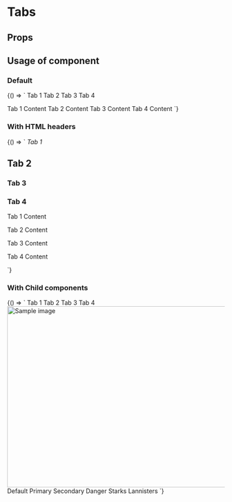 
# Tabs
<Meta
  title='Tabs'
  component='fw-tabs'
   />

## Props

<Props of="fw-tabs"/>

## Usage of component

### Default
<Preview>
<Story name='Default'>{() => `
<fw-tabs>
  <fw-tab slot="tab" panel="one">Tab 1</fw-tab>
  <fw-tab slot="tab" panel="two">Tab 2</fw-tab>
  <fw-tab slot="tab" panel="three" disabled>Tab 3</fw-tab>
  <fw-tab slot="tab" panel="four">Tab 4</fw-tab>

  <fw-panel name="one">Tab 1 Content</fw-panel>
  <fw-panel name="two">Tab 2 Content</fw-panel>
  <fw-panel name="three">Tab 3 Content</fw-panel>
  <fw-panel name="four">Tab 4 Content</fw-panel>
</fw-tabs>
`}</Story>
</Preview>

### With HTML headers
<Preview>
<Story name='With HTML Headers'>{() => `
<fw-tabs>
  <fw-tab slot="tab" panel="one"><i>Tab 1</i></fw-tab>
  <fw-tab slot="tab" panel="two"><h2>Tab 2</h2></fw-tab>
  <fw-tab slot="tab" panel="three" disabled><h3>Tab 3</h3></fw-tab>
  <fw-tab slot="tab" panel="four"><h3>Tab 4</h3></fw-tab>
  
  <fw-panel name="one">
    <section><p>Tab 1 Content</p></section>
  </fw-panel>
  <fw-panel name="two">
    <p>Tab 2 Content</p>
  </fw-panel>
  <fw-panel name="three">
      <p>Tab 3 Content</p>
  </fw-panel>
  <fw-panel name="four">
    <p>Tab 4 Content</p>
  </fw-panel>
</fw-tabs>
`}</Story>
</Preview>


### With Child components
<Preview>
<Story name='With Child Components'>{() => `
<fw-tabs active-tab-index="1">
  <fw-tab slot="tab" panel="one">Tab 1</fw-tab>
  <fw-tab slot="tab" panel="two">Tab 2</fw-tab>
  <fw-tab slot="tab" panel="three" disabled>Tab 3</fw-tab>
  <fw-tab slot="tab" panel="four">Tab 4</fw-tab>
  
  <fw-panel name="one">
    <section>
      <img src="https://firebasestorage.googleapis.com/v0/b/blog-88819.appspot.com/o/mostafa-meraji-hgw6HUHlKMk-unsplash.jpg?alt=media&token=4ed2f24a-43ea-4a04-adc7-c7c5d971df71" alt="Sample image" height="420" width="720">
    </section>
  </fw-panel>
  <fw-panel name="two">
    <fw-button expand>Default</fw-button>
    <fw-button color="primary" expand>Primary</fw-button>
    <fw-button color="secondary" expand>Secondary</fw-button>
    <fw-button color="danger" expand>Danger</fw-button>
  </fw-panel>
  <fw-panel name="three">
    <fw-input label="Email" placeholder="Please type in your Email" type="email"> </fw-input>
    <fw-input label="Email" placeholder="Please type in your Email" type="email"> </fw-input>
    <fw-input label="Password" placeholder="Please type in your Password" type="password"> </fw-input>
  </fw-panel>
  <fw-panel name="four">
    <fw-select label="Select the house" required="true" value="1">
      <fw-select-option value="1">Starks</fw-select-option>
      <fw-select-option value="2">Lannisters</fw-select-option>
    </fw-select>
  </fw-panel>
</fw-tabs>
`}</Story>
</Preview>
